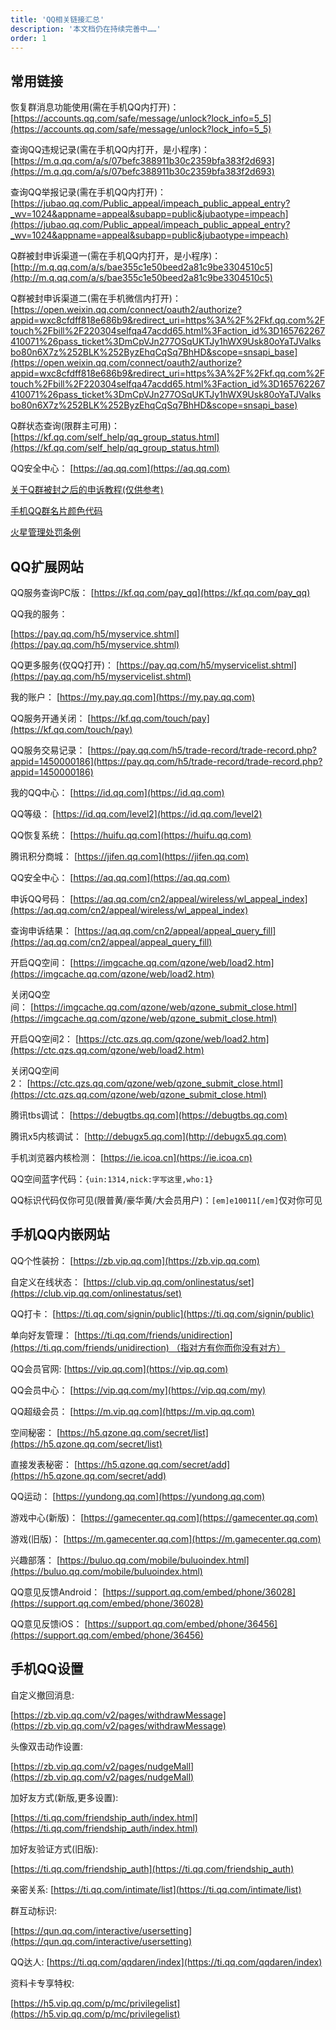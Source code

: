 ```yaml
---
title: 'QQ相关链接汇总'
description: '本文档仍在持续完善中……'
order: 1
---
```


## 常用链接
恢复群消息功能使用(需在手机QQ内打开)：[https://accounts.qq.com/safe/message/unlock?lock_info=5_5](https://accounts.qq.com/safe/message/unlock?lock_info=5_5)

查询QQ违规记录(需在手机QQ内打开，是小程序)：[https://m.q.qq.com/a/s/07befc388911b30c2359bfa383f2d693](https://m.q.qq.com/a/s/07befc388911b30c2359bfa383f2d693)

查询QQ举报记录(需在手机QQ内打开)：[https://jubao.qq.com/Public_appeal/impeach_public_appeal_entry?_wv=1024&appname=appeal&subapp=public&jubaotype=impeach](https://jubao.qq.com/Public_appeal/impeach_public_appeal_entry?_wv=1024&appname=appeal&subapp=public&jubaotype=impeach)

Q群被封申诉渠道一(需在手机QQ内打开，是小程序)：[http://m.q.qq.com/a/s/bae355c1e50beed2a81c9be3304510c5](http://m.q.qq.com/a/s/bae355c1e50beed2a81c9be3304510c5)

Q群被封申诉渠道二(需在手机微信内打开)：[https://open.weixin.qq.com/connect/oauth2/authorize?appid=wxc8cfdff818e686b9&redirect_uri=https%3A%2F%2Fkf.qq.com%2Ftouch%2Fbill%2F220304selfqa47acdd65.html%3Faction_id%3D165762267410071%26pass_ticket%3DmCpVJn277OSqUKTJy1hWX9Usk80oYaTJVaIksbo80n6X7z%252BLK%252ByzEhqCqSq7BhHD&scope=snsapi_base](https://open.weixin.qq.com/connect/oauth2/authorize?appid=wxc8cfdff818e686b9&redirect_uri=https%3A%2F%2Fkf.qq.com%2Ftouch%2Fbill%2F220304selfqa47acdd65.html%3Faction_id%3D165762267410071%26pass_ticket%3DmCpVJn277OSqUKTJy1hWX9Usk80oYaTJVaIksbo80n6X7z%252BLK%252ByzEhqCqSq7BhHD&scope=snsapi_base)

Q群状态查询(限群主可用)：[https://kf.qq.com/self_help/qq_group_status.html](https://kf.qq.com/self_help/qq_group_status.html)

QQ安全中心： [https://aq.qq.com](https://aq.qq.com)

[关于Q群被封之后的申诉教程(仅供参考)](https://www.yuque.com/byx2020/zxs/ban)

[手机QQ群名片颜色代码](https://www.yuque.com/byx2020/zxs/color)

[火星管理处罚条例](https://www.yuque.com/byx2020/zxs/mars)



## QQ扩展网站
QQ服务查询PC版： [https://kf.qq.com/pay_qq](https://kf.qq.com/pay_qq)

QQ我的服务：

[https://pay.qq.com/h5/myservice.shtml](https://pay.qq.com/h5/myservice.shtml)

QQ更多服务(仅QQ打开)： [https://pay.qq.com/h5/myservicelist.shtml](https://pay.qq.com/h5/myservicelist.shtml)

我的账户： [https://my.pay.qq.com](https://my.pay.qq.com)

QQ服务开通关闭： [https://kf.qq.com/touch/pay](https://kf.qq.com/touch/pay)

QQ服务交易记录： [https://pay.qq.com/h5/trade-record/trade-record.php?appid=1450000186](https://pay.qq.com/h5/trade-record/trade-record.php?appid=1450000186)

我的QQ中心： [https://id.qq.com](https://id.qq.com)

QQ等级： [https://id.qq.com/level2](https://id.qq.com/level2)

QQ恢复系统： [https://huifu.qq.com](https://huifu.qq.com)

腾讯积分商城： [https://jifen.qq.com](https://jifen.qq.com)

QQ安全中心： [https://aq.qq.com](https://aq.qq.com)

申诉QQ号码： [https://aq.qq.com/cn2/appeal/wireless/wl_appeal_index](https://aq.qq.com/cn2/appeal/wireless/wl_appeal_index)

查询申诉结果： [https://aq.qq.com/cn2/appeal/appeal_query_fill](https://aq.qq.com/cn2/appeal/appeal_query_fill)

开启QQ空间： [https://imgcache.qq.com/qzone/web/load2.htm](https://imgcache.qq.com/qzone/web/load2.htm)

关闭QQ空间： [https://imgcache.qq.com/qzone/web/qzone_submit_close.html](https://imgcache.qq.com/qzone/web/qzone_submit_close.html)

开启QQ空间2： [https://ctc.qzs.qq.com/qzone/web/load2.htm](https://ctc.qzs.qq.com/qzone/web/load2.htm)

关闭QQ空间2： [https://ctc.qzs.qq.com/qzone/web/qzone_submit_close.html](https://ctc.qzs.qq.com/qzone/web/qzone_submit_close.html)

腾讯tbs调试： [https://debugtbs.qq.com](https://debugtbs.qq.com)

腾讯x5内核调试： [http://debugx5.qq.com](http://debugx5.qq.com)

手机浏览器内核检测： [https://ie.icoa.cn](https://ie.icoa.cn)



QQ空间蓝字代码：`{uin:1314,nick:字写这里,who:1}`

QQ标识代码仅你可见(限普黄/豪华黄/大会员用户)：`[em]e10011[/em]`仅对你可见



## 手机QQ内嵌网站
QQ个性装扮： [https://zb.vip.qq.com](https://zb.vip.qq.com)

自定义在线状态： [https://club.vip.qq.com/onlinestatus/set](https://club.vip.qq.com/onlinestatus/set)

QQ打卡： [https://ti.qq.com/signin/public](https://ti.qq.com/signin/public)

单向好友管理： [https://ti.qq.com/friends/unidirection](https://ti.qq.com/friends/unidirection) （指对方有你而你没有对方）

QQ会员官网: [https://vip.qq.com](https://vip.qq.com)

QQ会员中心： [https://vip.qq.com/my](https://vip.qq.com/my)

QQ超级会员： [https://m.vip.qq.com](https://m.vip.qq.com)

空间秘密： [https://h5.qzone.qq.com/secret/list](https://h5.qzone.qq.com/secret/list)

直接发表秘密： [https://h5.qzone.qq.com/secret/add](https://h5.qzone.qq.com/secret/add)

QQ运动： [https://yundong.qq.com](https://yundong.qq.com)

游戏中心(新版)： [https://gamecenter.qq.com](https://gamecenter.qq.com)

游戏(旧版)： [https://m.gamecenter.qq.com](https://m.gamecenter.qq.com)

兴趣部落： [https://buluo.qq.com/mobile/buluoindex.html](https://buluo.qq.com/mobile/buluoindex.html)

QQ意见反馈Android： [https://support.qq.com/embed/phone/36028](https://support.qq.com/embed/phone/36028)

QQ意见反馈iOS： [https://support.qq.com/embed/phone/36456](https://support.qq.com/embed/phone/36456)



## 手机QQ设置
自定义撤回消息:

[https://zb.vip.qq.com/v2/pages/withdrawMessage](https://zb.vip.qq.com/v2/pages/withdrawMessage)

头像双击动作设置:

[https://zb.vip.qq.com/v2/pages/nudgeMall](https://zb.vip.qq.com/v2/pages/nudgeMall)

加好友方式(新版,更多设置):

[https://ti.qq.com/friendship_auth/index.html](https://ti.qq.com/friendship_auth/index.html)

加好友验证方式(旧版):

[https://ti.qq.com/friendship_auth](https://ti.qq.com/friendship_auth)

亲密关系: [https://ti.qq.com/intimate/list](https://ti.qq.com/intimate/list)

群互动标识:

[https://qun.qq.com/interactive/usersetting](https://qun.qq.com/interactive/usersetting)

QQ达人: [https://ti.qq.com/qqdaren/index](https://ti.qq.com/qqdaren/index)

资料卡专享特权:

[https://h5.vip.qq.com/p/mc/privilegelist](https://h5.vip.qq.com/p/mc/privilegelist)

